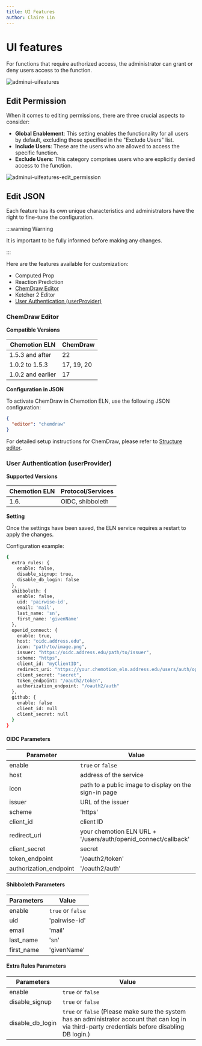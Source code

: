 ```yaml
---
title: UI Features
author: Claire Lin
---
```


# UI features

For functions that require authorized access, the administrator can grant or deny users access to the function.

![adminui-uifeatures](@site/static/img/admin_ui/features.png)

## Edit Permission

When it comes to editing permissions, there are three crucial aspects to consider:

- **Global Enablement**: This setting enables the functionality for all users by default, excluding those specified in the "Exclude Users" list.
- **Include Users**: These are the users who are allowed to access the specific function.
- **Exclude Users**: This category comprises users who are explicitly denied access to the function.

![adminui-uifeatures-edit_permission](@site/static/img/admin_ui/features-permission.gif)

## Edit JSON

Each feature has its own unique characteristics and administrators have the right to fine-tune the configuration.

:::warning Warning

It is important to be fully informed before making any changes.

:::

Here are the features available for customization:

- Computed Prop
- Reaction Prediction
- [ChemDraw Editor](#chemdraw-editor)
- Ketcher 2 Editor
- [User Authentication (userProvider)](#user-authentication-userprovider)

### ChemDraw Editor

**Compatible Versions**

| Chemotion ELN     | ChemDraw   |
| ----------------- | ---------- |
| 1.5.3 and after   | 22         |
| 1.0.2 to 1.5.3    | 17, 19, 20 |
| 1.0.2 and earlier | 17         |

**Configuration in JSON**

To activate ChemDraw in Chemotion ELN, use the following JSON configuration:

```json
{
  "editor": "chemdraw"
}
```

For detailed setup instructions for ChemDraw, please refer to [Structure editor](../install_configure/configuration#structure-editor).

### User Authentication (userProvider)

**Supported Versions**

| Chemotion ELN | Protocol/Services |
| ------------- | ----------------- |
| 1.6.          | OIDC, shibboleth  |

**Setting**

Once the settings have been saved, the ELN service requires a restart to apply the changes.

Configuration example:

```sh
{
  extra_rules: {
    enable: false,
    disable_signup: true,    
    disable_db_login: false  
  },  
  shibboleth: { 
    enable: false,
    uid: 'pairwise-id',
    email: 'mail',
    last_name: 'sn',
    first_name: 'givenName'
  },
  openid_connect: {
    enable: true,
    host: "oidc.address.edu",
    icon: "path/to/image.png",
    issuer: "https://oidc.address.edu/path/to/issuer",
    scheme: "https",
    client_id: "myClientID",
    redirect_uri: "https://your.chemotion_eln.address.edu/users/auth/openid_connect/callback",
    client_secret: "secret",
    token_endpoint: "/oauth2/token",
    authorization_endpoint: "/oauth2/auth"
  },
  github: {
    enable: false
    client_id: null
    client_secret: null
  }
}
```

#### OIDC Parameters

| Parameter              | Value                                                          |
| ---------------------- | -------------------------------------------------------------- |
| enable                 | `true` or `false`                                              |
| host                   | address of the service                                         |
| icon                   | path to a public image to display on the sign-in page          |
| issuer                 | URL of the issuer                                              |
| scheme                 | 'https'                                                        |
| client_id              | client ID                                                      |
| redirect_uri           | your chemotion ELN URL + '/users/auth/openid_connect/callback' |
| client_secret          | secret                                                         |
| token_endpoint         | '/oauth2/token'                                                |
| authorization_endpoint | '/oauth2/auth'                                                 |

#### Shibboleth Parameters

| Parameters | Value             |
| ---------- | ----------------- |
| enable     | `true` or `false` |
| uid        | 'pairwise-id'     |
| email      | 'mail'            |
| last_name  | 'sn'              |
| first_name | 'givenName'       |

#### Extra Rules Parameters

| Parameters       | Value                                                                                                                                               |
| ---------------- | --------------------------------------------------------------------------------------------------------------------------------------------------- |
| enable           | `true` or `false`                                                                                                                                   |
| disable_signup   | `true` or `false`                                                                                                                                   |
| disable_db_login | `true` or `false` (Please make sure the system has an administrator account that can log in via third-party credentials before disabling DB login.) |
